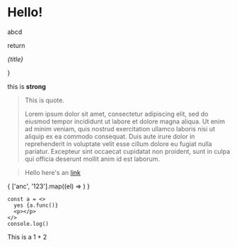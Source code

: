 # Hello!

abcd

  return <div>
    *{title}*
  </div>
}

this is **strong**

> This is quote.
>
> Lorem ipsum dolor sit amet, consectetur adipiscing elit, sed do eiusmod tempor incididunt ut labore et dolore magna aliqua.
> Ut enim ad minim veniam, quis nostrud exercitation ullamco laboris nisi ut aliquip ex ea commodo consequat.
> Duis aute irure dolor in reprehenderit in voluptate velit esse cillum dolore eu fugiat nulla pariatur.
> Excepteur sint occaecat cupidatat non proident, sunt in culpa qui officia deserunt mollit anim id est laborum.

> Hello here's an [link](/)

{
  ['anc', '123'].map((el) => <FUNC title={el}/>)
}

```tsx
const a = <>
  yes {a.func()}
  <p></p>
</>
console.log()
```

This is a $1+2$